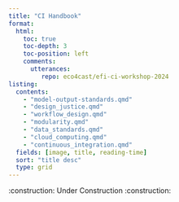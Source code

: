 ```yaml
---
title: "CI Handbook"
format:
  html:
    toc: true
    toc-depth: 3
    toc-position: left
    comments:
      utterances:
         repo: eco4cast/efi-ci-workshop-2024
listing: 
  contents: 
    - "model-output-standards.qmd"
    - "design_justice.qmd" 
    - "workflow_design.qmd" 
    - "modularity.qmd" 
    - "data_standards.qmd" 
    - "cloud_computing.qmd" 
    - "continuous_integration.qmd" 
  fields: [image, title, reading-time] 
  sort: "title desc" 
  type: grid
---
```



:construction: Under Construction :construction: 
